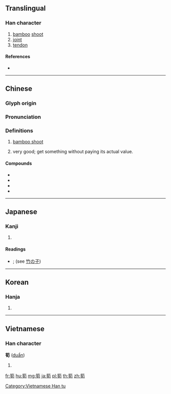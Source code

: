 {{character info/new}}
{{also|笋}}
==Translingual==

===Han character===
{{Han char|rn=118|rad=竹|as=06|sn=12|four=88627|canj=HPA,XHPA|ids=⿱[[竹|⺮]][[旬]]}}

# [[bamboo]] [[shoot]]
# [[joint]]
# [[tendon]]

====References====
* {{Han ref|kx=0883.020|dkj=25997|dj=1312.030|hdz=52969.020|uh=7B4D|ud=31565|bh=B5AB|bd=46507}}

----

==Chinese==
{{zh-forms|s=笋}}

===Glyph origin===
{{Han etym}}

===Pronunciation===
{{zh-pron
|m=sǔn
|c=seon2
|h=pfs=
|md=
|mn=sún
|w=
|mc=y
|oc=y
|cat=n
}}

===Definitions===
{{zh-hanzi}}

# [[bamboo shoot]]
# {{lb|zh|Cantonese|slang}} very good; get something without paying its actual value.

====Compounds====
* {{zh-l|蘆筍|asparagus}}
* {{zh-l|竹筍|bamboo shoot}}
* {{zh-l|石筍|stalagmite}}
* {{zh-l|萵筍|asparagus lettuce}}

----

==Japanese==

===Kanji===
{{ja-kanji|grade=|rs=竹06}}

# {{defn|lang=ja|sort=竹06}}

====Readings====
* {{ja-readings|on=[[じゅん]] (jun), [[しゅん]] (shun)|kun=[[たけのこ]] (takenoko)|nanori=}}; (see [[竹の子]])

----

==Korean==

===Hanja===
{{ko-hanja|hangeul=순|eumhun=|rv=sun|mr=sun|y=swun}}

# {{defn|lang=ko|sort=竹06}}

----

==Vietnamese==

===Han character===
'''筍''' ([[duẩn]])

# {{defn|lang=vi}}

[[Category:Vietnamese Han tu]]

[[fr:筍]]
[[hu:筍]]
[[mg:筍]]
[[ja:筍]]
[[pl:筍]]
[[th:筍]]
[[zh:筍]]